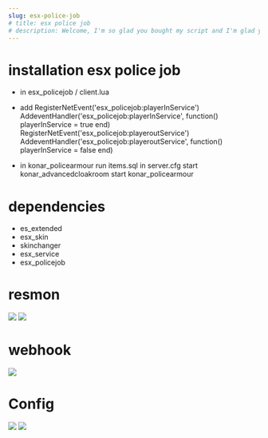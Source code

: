 ```yaml
---
slug: esx-police-job
# title: esx police job
# description: Welcome, I'm so glad you bought my script and I'm glad you joined our discord https://discord.gg/Q6VpZTueKF
---
```


# installation esx police job

* in esx_policejob / client.lua

* add RegisterNetEvent('esx_policejob:playerInService')
AddeventHandler('esx_policejob:playerInService', function()
	playerInService = true
end)
RegisterNetEvent('esx_policejob:playeroutService')
AddeventHandler('esx_policejob:playeroutService', function()
	playerInService = false
end)


* in konar_policearmour 
    run items.sql
    in server.cfg
    start konar_advancedcloakroom
    start konar_policearmour

# dependencies
* es_extended
* esx_skin
* skinchanger
* esx_service
* esx_policejob

# resmon
![](https://cdn.discordapp.com/attachments/824968307400507422/1071877719928881212/image.png)
![](https://media.discordapp.net/attachments/824968307400507422/1071877802648928317/image.png?width=914&height=21)

# webhook
![](https://media.discordapp.net/attachments/824968307400507422/1071873356619591871/image.png?width=501&height=665)

# Config
![](https://media.discordapp.net/attachments/824968307400507422/1071859809864921229/image.png?width=737&height=666)
![](https://media.discordapp.net/attachments/824968307400507422/1071861738586255400/image.png?width=783&height=666)
